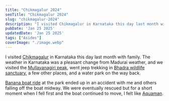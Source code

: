 ```yaml
---
title: "Chikmagalur 2024"
seoTitle: "Chikmagalur 2024"
slug: "chikmagalur-2024"
description: "I visited Chikmagalur in Karnataka this day last month with family. The weather in Karnataka was a pleasant change from Madurai weather, and we visited the Mullayanagiri peak, went jeep trekking in Bhadra wildlife sanctuary, a few other places, and a water park on the way back."
pubDate: 'Jan 25 2025'
updatedDate: 'Jan 25 2025'
tags: ["Asides"]
coverImage: "./image.webp"
---
```


I visited [Chikmagalur](https://en.wikipedia.org/wiki/Chikmagalur) in Karnataka this day last month with family. The weather in Karnataka was a pleasant change from Madurai weather, and we visited the [Mullayanagiri peak](https://en.wikipedia.org/wiki/Mullayyana_Giri), went jeep trekking in [Bhadra wildlife sanctuary](https://karnatakatourism.org/tour-item/bhadra-wildlife-sanctuary-and-tiger-reserve/), a few other places, and a water park on the way back. 

[Banana boat ride](https://www.google.com/search?client=firefox-b-d&q=banana%20boat%20ride) at the park ended up in an accident with me and others falling off the boat midway. We were eventually rescued but for a short moment when I fell first and the boat continued to move, I felt like [Aquaman](https://en.wikipedia.org/wiki/Aquaman_(film)). 

<R2Image imageKey="assets/chikmagalur-2024-1861638e-cd98-800b-89e0-e6106d351800.jpg" alt="Arun sitting by a rock at the top of the Mullayanagiri peak in Chikmagalur." />
